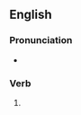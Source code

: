 ==English==

===Pronunciation===
* {{rhymes|en|ʌkt|s=1}}

===Verb===
{{head|en|verb form}}

# {{en-past of|luck}}